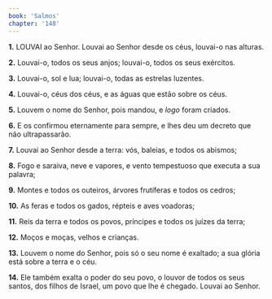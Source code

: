 ```yaml
---
book: 'Salmos'
chapter: '148'
---
```


**1.** LOUVAI ao Senhor. Louvai ao Senhor desde os céus, louvai-o nas alturas.

**2.** Louvai-o, todos os seus anjos; louvai-o, todos os seus exércitos.

**3.** Louvai-o, sol e lua; louvai-o, todas as estrelas luzentes.

**4.** Louvai-o, céus dos céus, e as águas que estão sobre os céus.

**5.** Louvem o nome do Senhor, pois mandou, e *logo* foram criados.

**6.** E os confirmou eternamente para sempre, e lhes deu um decreto que não ultrapassarão.

**7.** Louvai ao Senhor desde a terra: vós, baleias, e todos os abismos;

**8.** Fogo e saraiva, neve e vapores, e vento tempestuoso que executa a sua palavra;

**9.** Montes e todos os outeiros, árvores frutíferas e todos os cedros;

**10.** As feras e todos os gados, répteis e aves voadoras;

**11.** Reis da terra e todos os povos, príncipes e todos os juízes da terra;

**12.** Moços e moças, velhos e crianças.

**13.** Louvem o nome do Senhor, pois só o seu nome é exaltado; a sua glória está sobre a terra e o céu.

**14.** Ele também exalta o poder do seu povo, o louvor de todos os seus santos, dos filhos de Israel, um povo que lhe é chegado. Louvai ao Senhor.